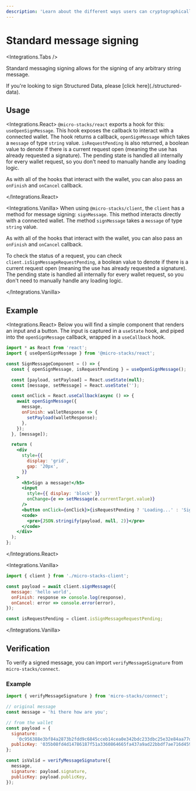 ```yaml
---
description: 'Learn about the different ways users can cryptographically sign messages, or sign Clarity values for use in smart contracts.'
---
```



# Standard message signing

<Integrations.Tabs />

Standard messaging signing allows for the signing of any arbitrary string message.

<Callout type="info">
  If you're looking to sign Structured Data, please [click here](./structured-data).
</Callout>

## Usage

<Integrations.React>
`@micro-stacks/react` exports a hook for this: `useOpenSignMessage`. This hook exposes the callback to interact with a
connected wallet. The hook returns a callback, `openSignMessage` which takes a `message` of type `string` value.
`isRequestPending` is also returned, a boolean value to denote if there is a current request open (meaning the use has
already requested a signature). The pending state is handled all internally for every wallet request, so you don't need
to manually handle any loading logic.

As with all of the hooks that interact with the wallet, you can also pass an `onFinish` and `onCancel` callback.

</Integrations.React>

<Integrations.Vanilla>
When using `@micro-stacks/client`, the `client` has a method for message signing: `signMessage`. This method interacts
directly with a connected wallet. The method `signMessage` takes a `message` of type `string` value.

As with all of the hooks that interact with the wallet, you can also pass an `onFinish` and `onCancel` callback.

To check the status of a request, you can check `client.isSignMessageRequestPending`, a boolean value to denote if there
is a current request open (meaning the use has already requested a signature). The pending state is handled all internally
for every wallet request, so you don't need to manually handle any loading logic.

</Integrations.Vanilla>

## Example

<Integrations.React>
Below you will find a simple component that renders an input and a button. The input is captured in a `useState` hook, and piped
into the `openSignMessage` callback, wrapped in a `useCallback` hook.

```jsx
import * as React from 'react';
import { useOpenSignMessage } from '@micro-stacks/react';

const SignMessageComponent = () => {
  const { openSignMessage, isRequestPending } = useOpenSignMessage();

  const [payload, setPayload] = React.useState(null);
  const [message, setMessage] = React.useState('');

  const onClick = React.useCallback(async () => {
    await openSignMessage({
      message,
      onFinish: walletResponse => {
        setPayload(walletResponse);
      },
    });
  }, [message]);

  return (
    <div
      style={{
        display: 'grid',
        gap: '20px',
      }}
    >
      <h5>Sign a message!</h5>
      <input
        style={{ display: 'block' }}
        onChange={e => setMessage(e.currentTarget.value)}
      />
      <button onClick={onClick}>{isRequestPending ? 'Loading...' : 'Sign message'}</button>
      <code>
        <pre>{JSON.stringify(payload, null, 2)}</pre>
      </code>
    </div>
  );
};
```

</Integrations.React>

<Integrations.Vanilla>

```js
import { client } from './micro-stacks-client';

const payload = await client.signMessage({
  message: 'hello world',
  onFinish: response => console.log(response),
  onCancel: error => console.error(error),
});

const isRequestPending = client.isSignMessageRequestPending;
```

</Integrations.Vanilla>

## Verification

To verify a signed message, you can import `verifyMessageSignature` from `micro-stacks/connect`.

### Example

```jsx
import { verifyMessageSignature } from 'micro-stacks/connect';

// original message
const message = 'hi there how are you';

// from the wallet
const payload = {
  signature:
    '0c956388e3bf84a2873b2fdd9c6845cceb14cea0e342bdc233dbc25e32e84aa77d483f80160541c92bf3d48beed82dcbea58c3d3f93d7cbc3fbefdbd48cecf2e01',
  publicKey: '035b08fd4d14786187f51a3360864665fa437a9ad22bbdf7ae716d4599f26943a7',
};

const isValid = verifyMessageSignature({
  message,
  signature: payload.signature,
  publicKey: payload.publicKey,
});
```
